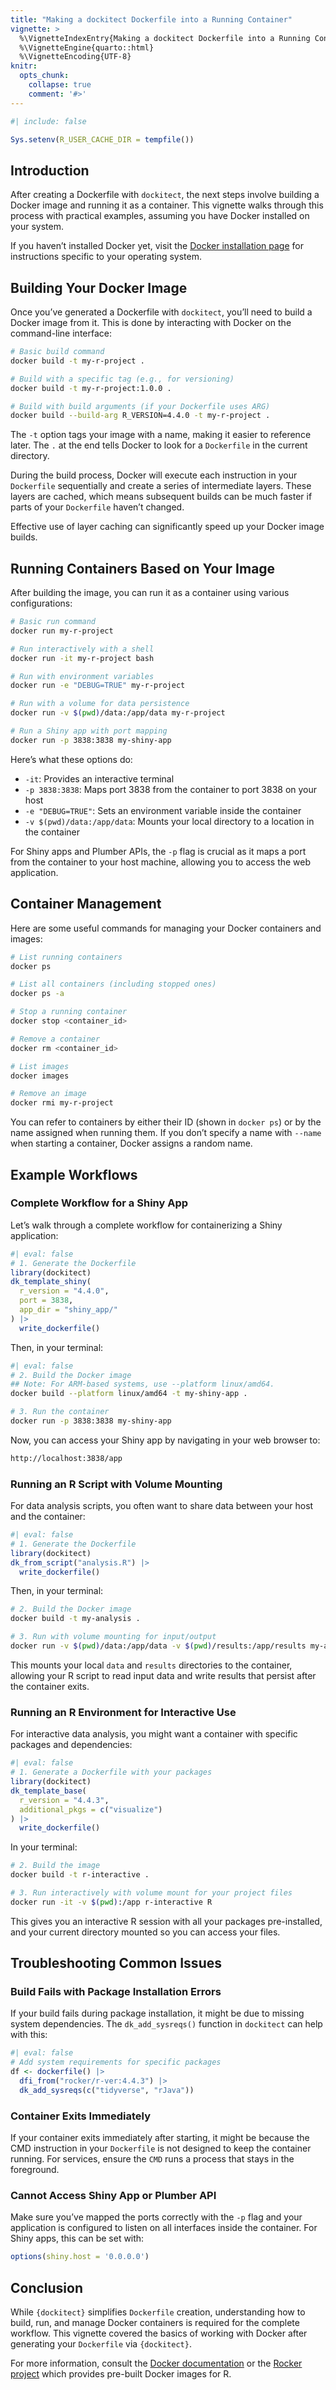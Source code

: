 ```yaml
---
title: "Making a dockitect Dockerfile into a Running Container"
vignette: >
  %\VignetteIndexEntry{Making a dockitect Dockerfile into a Running Container}
  %\VignetteEngine{quarto::html}
  %\VignetteEncoding{UTF-8}
knitr:
  opts_chunk:
    collapse: true
    comment: '#>'
---
```


```r
#| include: false

Sys.setenv(R_USER_CACHE_DIR = tempfile())
```

## Introduction

After creating a Dockerfile with `dockitect`, the next steps involve building a
Docker image and running it as a container. This vignette walks through this 
process with practical examples, assuming you have Docker installed on your system.

If you haven't installed Docker yet, visit the [Docker installation page](https://docs.docker.com/get-docker/) for instructions specific to your 
operating system.

## Building Your Docker Image

Once you've generated a Dockerfile with `dockitect`, you'll need to build a 
Docker image from it. This is done by interacting with Docker on the 
command-line interface:

```bash
# Basic build command
docker build -t my-r-project .

# Build with a specific tag (e.g., for versioning)
docker build -t my-r-project:1.0.0 .

# Build with build arguments (if your Dockerfile uses ARG)
docker build --build-arg R_VERSION=4.4.0 -t my-r-project .
```

The `-t` option tags your image with a name, making it easier to reference later.
The `.` at the end tells Docker to look for a `Dockerfile` in the current directory.

During the build process, Docker will execute each instruction in your 
`Dockerfile` sequentially and create a series of intermediate layers. These 
layers are cached, which means subsequent builds can be much faster if parts 
of your `Dockerfile` haven't changed.

:::{.callout-tip}
Effective use of layer caching can significantly speed up your Docker image builds.
:::

## Running Containers Based on Your Image

After building the image, you can run it as a container using various configurations:

```bash
# Basic run command
docker run my-r-project

# Run interactively with a shell
docker run -it my-r-project bash

# Run with environment variables
docker run -e "DEBUG=TRUE" my-r-project

# Run with a volume for data persistence
docker run -v $(pwd)/data:/app/data my-r-project

# Run a Shiny app with port mapping
docker run -p 3838:3838 my-shiny-app
```

Here's what these options do:

- `-it`: Provides an interactive terminal
- `-p 3838:3838`: Maps port 3838 from the container to port 3838 on your host
- `-e "DEBUG=TRUE"`: Sets an environment variable inside the container
- `-v $(pwd)/data:/app/data`: Mounts your local directory to a location in the container

For Shiny apps and Plumber APIs, the `-p` flag is crucial as it maps a port
from the container to your host machine, allowing you to access the web application.

## Container Management

Here are some useful commands for managing your Docker containers and images:

```bash
# List running containers
docker ps

# List all containers (including stopped ones)
docker ps -a

# Stop a running container
docker stop <container_id>

# Remove a container
docker rm <container_id>

# List images
docker images

# Remove an image
docker rmi my-r-project
```

You can refer to containers by either their ID (shown in `docker ps`) or by 
the name assigned when running them. If you don't specify a name with `--name` 
when starting a container, Docker assigns a random name.

## Example Workflows

### Complete Workflow for a Shiny App

Let's walk through a complete workflow for containerizing a Shiny application:

```r
#| eval: false
# 1. Generate the Dockerfile
library(dockitect)
dk_template_shiny(
  r_version = "4.4.0",
  port = 3838,
  app_dir = "shiny_app/"
) |>
  write_dockerfile()
```

Then, in your terminal:

```bash
#| eval: false
# 2. Build the Docker image
## Note: For ARM-based systems, use --platform linux/amd64.
docker build --platform linux/amd64 -t my-shiny-app .

# 3. Run the container
docker run -p 3838:3838 my-shiny-app
```

Now, you can access your Shiny app by navigating 
in your web browser to: 

```default
http://localhost:3838/app
```

### Running an R Script with Volume Mounting

For data analysis scripts, you often want to share data between your host and the container:

```r
#| eval: false
# 1. Generate the Dockerfile
library(dockitect)
dk_from_script("analysis.R") |>
  write_dockerfile()
```

Then, in your terminal:

```bash
# 2. Build the Docker image
docker build -t my-analysis .

# 3. Run with volume mounting for input/output
docker run -v $(pwd)/data:/app/data -v $(pwd)/results:/app/results my-analysis
```

This mounts your local `data` and `results` directories to the container,
allowing your R script to read input data and write results that persist after
the container exits.

### Running an R Environment for Interactive Use

For interactive data analysis, you might want a container with specific packages and dependencies:

```r
#| eval: false
# 1. Generate a Dockerfile with your packages
library(dockitect)
dk_template_base(
  r_version = "4.4.3",
  additional_pkgs = c("visualize")
) |>
  write_dockerfile()
```

In your terminal:

```bash
# 2. Build the image
docker build -t r-interactive .

# 3. Run interactively with volume mount for your project files
docker run -it -v $(pwd):/app r-interactive R
```

This gives you an interactive R session with all your packages pre-installed,
and your current directory mounted so you can access your files.

## Troubleshooting Common Issues

### Build Fails with Package Installation Errors

If your build fails during package installation, it might be due to missing 
system dependencies. The `dk_add_sysreqs()` function in `dockitect` can help 
with this:

```r
#| eval: false
# Add system requirements for specific packages
df <- dockerfile() |>
  dfi_from("rocker/r-ver:4.4.3") |>
  dk_add_sysreqs(c("tidyverse", "rJava"))
```

### Container Exits Immediately

If your container exits immediately after starting, it might be because the CMD
instruction in your `Dockerfile` is not designed to keep the container running. 
For services, ensure the `CMD` runs a process that stays in the foreground.

### Cannot Access Shiny App or Plumber API

Make sure you've mapped the ports correctly with the `-p` flag and your 
application is configured to listen on all interfaces inside the container.
For Shiny apps, this can be set with:

```r
options(shiny.host = '0.0.0.0')
```

## Conclusion

While `{dockitect}` simplifies `Dockerfile` creation, understanding how to build, 
run, and manage Docker containers is required for the complete workflow. This 
vignette covered the basics of working with Docker after generating your 
`Dockerfile` via `{dockitect}`.

For more information, consult the [Docker documentation](https://docs.docker.com/)
or the [Rocker project](https://rocker-project.org/) which provides pre-built
Docker images for R.
